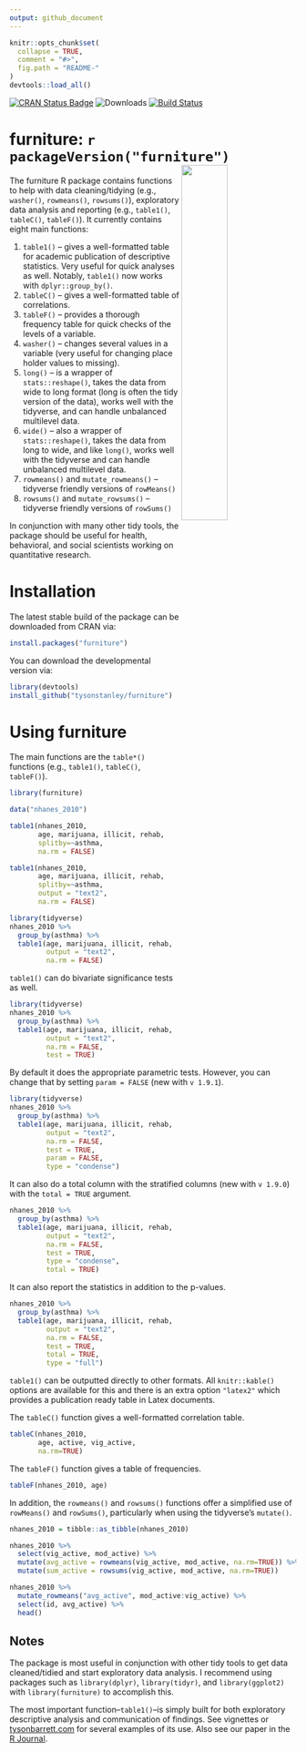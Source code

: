 ```yaml
---
output: github_document
---
```


<!-- README.md is generated from README.Rmd. Please edit that file -->

```r
knitr::opts_chunk$set(
  collapse = TRUE,
  comment = "#>",
  fig.path = "README-"
)
devtools::load_all()
```

[![CRAN Status Badge](https://www.r-pkg.org/badges/version/furniture)](https://cran.r-project.org/package=furniture)
![Downloads](https://cranlogs.r-pkg.org/badges/grand-total/furniture)
[![Build Status](https://travis-ci.org/TysonStanley/furniture.svg?branch=master)](https://travis-ci.org/TysonStanley/furniture)

# furniture: `r packageVersion("furniture")` <img src="man/figures/furniture_hex_v2_full.png" align="right" width="40%" height="40%" />

The furniture R package contains functions to help with data cleaning/tidying (e.g., `washer()`, `rowmeans()`, `rowsums()`), exploratory data analysis and reporting (e.g., `table1()`, `tableC()`, `tableF()`). It currently contains eight main functions:

1. `table1()` -- gives a well-formatted table for academic publication of descriptive statistics. Very useful for quick analyses as well. Notably, `table1()` now works with `dplyr::group_by()`.
2. `tableC()` -- gives a well-formatted table of correlations.
3. `tableF()` -- provides a thorough frequency table for quick checks of the levels of a variable.
4. `washer()` -- changes several values in a variable (very useful for changing place holder values to missing).
5. `long()` -- is a wrapper of `stats::reshape()`, takes the data from wide to long format (long is often the tidy version of the data), works well with the tidyverse, and can handle unbalanced multilevel data.
6. `wide()` -- also a wrapper of `stats::reshape()`, takes the data from long to wide, and like `long()`, works well with the tidyverse and can handle unbalanced multilevel data.
7. `rowmeans()` and `mutate_rowmeans()` -- tidyverse friendly versions of `rowMeans()`
8. `rowsums()` and `mutate_rowsums()` -- tidyverse friendly versions of `rowSums()`

In conjunction with many other tidy tools, the package should be useful for health, behavioral, and social scientists working on quantitative research.

# Installation

The latest stable build of the package can be downloaded from CRAN via:

```r
install.packages("furniture")
```
You can download the developmental version via:

```r
library(devtools)
install_github("tysonstanley/furniture")
```

# Using furniture

The main functions are the `table*()` functions (e.g., `table1()`, `tableC()`, `tableF()`).

```r
library(furniture)
```

```r
data("nhanes_2010")

table1(nhanes_2010,
       age, marijuana, illicit, rehab,
       splitby=~asthma,
       na.rm = FALSE)
```

```r
table1(nhanes_2010,
       age, marijuana, illicit, rehab,
       splitby=~asthma, 
       output = "text2",
       na.rm = FALSE)
```

```r
library(tidyverse)
nhanes_2010 %>%
  group_by(asthma) %>%
  table1(age, marijuana, illicit, rehab,
         output = "text2",
         na.rm = FALSE)
```

`table1()` can do bivariate significance tests as well.

```r
library(tidyverse)
nhanes_2010 %>%
  group_by(asthma) %>%
  table1(age, marijuana, illicit, rehab,
         output = "text2",
         na.rm = FALSE,
         test = TRUE)
```

By default it does the appropriate parametric tests. However, you can change that by setting `param = FALSE` (new with `v 1.9.1`).

```r
library(tidyverse)
nhanes_2010 %>%
  group_by(asthma) %>%
  table1(age, marijuana, illicit, rehab,
         output = "text2",
         na.rm = FALSE,
         test = TRUE,
         param = FALSE,
         type = "condense")
```

It can also do a total column with the stratified columns (new with `v 1.9.0`) with the `total = TRUE` argument.

```r
nhanes_2010 %>%
  group_by(asthma) %>%
  table1(age, marijuana, illicit, rehab,
         output = "text2",
         na.rm = FALSE,
         test = TRUE,
         type = "condense",
         total = TRUE)
```

It can also report the statistics in addition to the p-values.

```r
nhanes_2010 %>%
  group_by(asthma) %>%
  table1(age, marijuana, illicit, rehab,
         output = "text2",
         na.rm = FALSE,
         test = TRUE,
         total = TRUE,
         type = "full")
```

`table1()` can be outputted directly to other formats. All `knitr::kable()` options are available for this and there is an extra option `"latex2"` which provides a publication ready table in Latex documents.

The `tableC()` function gives a well-formatted correlation table.

```r
tableC(nhanes_2010, 
       age, active, vig_active, 
       na.rm=TRUE)
```

The `tableF()` function gives a table of frequencies.

```r
tableF(nhanes_2010, age)
```

In addition, the `rowmeans()` and `rowsums()` functions offer a simplified use of `rowMeans()` and `rowSums()`, particularly when using the tidyverse's `mutate()`.

```r
nhanes_2010 = tibble::as_tibble(nhanes_2010)
```

```r
nhanes_2010 %>%
  select(vig_active, mod_active) %>%
  mutate(avg_active = rowmeans(vig_active, mod_active, na.rm=TRUE)) %>%
  mutate(sum_active = rowsums(vig_active, mod_active, na.rm=TRUE))
```

```r
nhanes_2010 %>%
  mutate_rowmeans("avg_active", mod_active:vig_active) %>% 
  select(id, avg_active) %>% 
  head()
```

## Notes

The package is most useful in conjunction with other tidy tools to get data cleaned/tidied and start exploratory data analysis. I recommend using packages such as `library(dplyr)`, `library(tidyr)`, and `library(ggplot2)` with `library(furniture)` to accomplish this.

The most important function--`table1()`--is simply built for both exploratory descriptive analysis and communication of findings. See vignettes or [tysonbarrett.com](https://tysonstanley.github.io/) for several examples of its use. Also see our paper in the [R Journal](https://journal.r-project.org/archive/2017/RJ-2017-037/RJ-2017-037.pdf).









